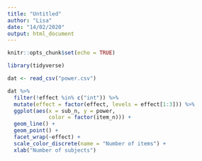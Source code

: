 ```yaml
---
title: "Untitled"
author: "Lisa"
date: "14/02/2020"
output: html_document
---
```


```r
knitr::opts_chunk$set(echo = TRUE)

library(tidyverse)
```

```r
dat <- read_csv("power.csv")
```


```r
dat %>%
  filter(!effect %in% c("int")) %>%
  mutate(effect = factor(effect, levels = effect[1:3])) %>%
  ggplot(aes(x = sub_n, y = power, 
             color = factor(item_n))) +
  geom_line() +
  geom_point() +
  facet_wrap(~effect) +
  scale_color_discrete(name = "Number of items") +
  xlab("Number of subjects")
  
```

